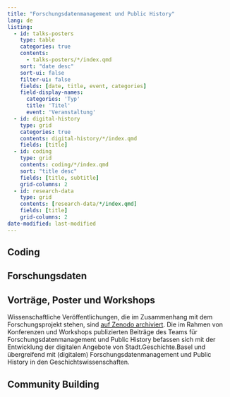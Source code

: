 ```yaml
---
title: "Forschungsdatenmanagement und Public History"
lang: de
listing:
  - id: talks-posters
    type: table
    categories: true
    contents:
      - talks-posters/*/index.qmd
    sort: "date desc"
    sort-ui: false
    filter-ui: false
    fields: [date, title, event, categories]
    field-display-names: 
      categories: 'Typ'
      title: 'Titel'
      event: 'Veranstaltung'
  - id: digital-history
    type: grid
    categories: true
    contents: digital-history/*/index.qmd
    fields: [title]
  - id: coding
    type: grid
    contents: coding/*/index.qmd
    sort: "title desc"
    fields: [title, subtitle]
    grid-columns: 2
  - id: research-data
    type: grid
    contents: [research-data/*/index.qmd]
    fields: [title]
    grid-columns: 2
date-modified: last-modified
---
```


```{=html}
<!-- TO DO 
noch in Produktkategorien einsortieren:

- Data Stories
- Zotero
- DMP
- SGB-Wiki
- Fails dokumentieren

-->
```

::: {#frontrow}
:::

## Coding

::: {#coding}
:::

## Forschungsdaten

::: {#research-data}
:::

## Vorträge, Poster und Workshops

Wissenschaftliche Veröffentlichungen, die im Zusammenhang mit dem Forschungsprojekt stehen, sind [auf Zenodo archiviert](https://zenodo.org/communities/stadt-geschichte-basel). Die im Rahmen von Konferenzen und Workshops publizierten Beiträge des Teams für Forschungsdatenmanagement und Public History befassen sich mit der Entwicklung der digitalen Angebote von Stadt.Geschichte.Basel und übergreifend mit (digitalem) Forschungsdatenmanagement und Public History in den Geschichtswissenschaften.

::: {#talks-posters}
:::

## Community Building

::: {#digital-history}
:::
